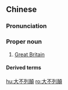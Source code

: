 ==Chinese==
{{zh-forms|s=大不列颠|type=13}}

===Pronunciation===
{{zh-pron
|m=Dàbùlièdiān
|c=daai6 bat1 lit6 din1
|h=pfs=Thai Put-lie̍t-tiên
|cat=pn
}}

===Proper noun===
{{zh-proper noun}}

# [[Great Britain]]

====Derived terms====
{{zh-der|大不列顛王國:Dàbùlièdiān wángguó}}

{{zh-cat|Countries|Islands}}

[[hu:大不列顛]]
[[ro:大不列顛]]